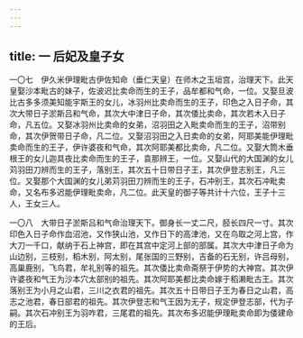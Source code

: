 ```yaml
---
---
---
```

title: 一 后妃及皇子女
---




一〇七　伊久米伊理毗古伊佐知命（垂仁天皇）在师木之玉垣宫，治理天下。此天皇娶沙本毗古的妹子，佐波迟比卖命而生的王子，品牟都和气命，一位。又娶旦波比古多多须美知能宇斯王的女儿，冰羽州比卖命而生的王子，印色之入日子命，其次大带日子淤斯吕和气命，其次大中津日子命，其次倭比卖命，其次若木入日子命，凡五位。又娶冰羽州比卖命的女弟，沼羽田之入毗卖命而生的王子，沼带别命，其次伊贺带日子命，凡二位。又娶沼羽田之入日卖命的女弟，阿耶美能伊理毗卖命而生的王子，伊许婆夜和气命，其次阿耶美都比卖命，凡二位。又娶大筒木垂根王的女儿迦具夜比卖命而生的王子，袁那辨王，一位。又娶山代的大国渊的女儿苅羽田刀辨而生的王子，落别王，其次五十日带日子王，其次伊登志别王，凡三位。又娶那个大国渊的女儿弟苅羽田刀辨而生的王子，石冲别王，其次石冲毗卖命，又名布多迟能伊理毗卖命，凡二位。此天皇的御子等共计十六位，王子十三人，王女三人。

一〇八　大带日子淤斯吕和气命治理天下。御身长一丈二尺，胫长四尺一寸。其次印色入日子命作血沼池，又作狭山池，又作日下的高津池，又在鸟取之河上宫，作大刀一千口，献纳于石上神宫，即在其宫中定河上部的部属。其次大中津日子命为山边别，三枝别，稻木别，阿太别，尾张国的三野别，吉备的石无别，许吕母别，高巢鹿别，飞鸟君，牟礼别等的祖先。其次倭比卖命斋祭于伊势的大神宫。其次伊许婆夜和气王为沙本穴太部别的祖先。其次阿耶美都比卖命嫁于稻濑毗古王。其次落别王为小月之山君，三川之衣君的祖先。其次五十日带日子王为春日之山君，高志之池君，春日部君的祖先。其次伊登志和气王因为无子，规定伊登志部，代为子嗣。其次石冲别王为羽咋君，三尾君的祖先。其次布多迟能伊理毗卖命即为倭建命的王后。